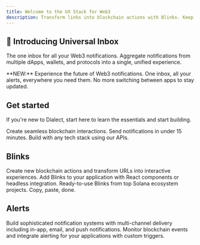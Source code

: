 ```yaml
---
title: Welcome to the UX Stack for Web3
description: Transform links into blockchain actions with Blinks. Keep users engaged with real-time alerts. Built for developers who care about user experience.
---
```


## 🎉 Introducing Universal Inbox

The one inbox for all your Web3 notifications. Aggregate notifications from multiple dApps, wallets, and protocols into a single, unified experience.

<CardGroup cols={1}>
  <Card
    title="Universal Inbox"
    icon="inbox"
    href="/alerts/integrate-inbox/universal-inbox"
  >
    **NEW:** Experience the future of Web3 notifications. One inbox, all your alerts, everywhere you need them. No more switching between apps to stay updated.
  </Card>
</CardGroup>

## Get started

If you're new to Dialect, start here to learn the essentials and start building.

<CardGroup cols={3}>
  <Card
    title="Blinks Quickstart"
    icon="bolt"
    href="/blinks/blinks-provider/build-your-first-blink"
  >
    Create seamless blockchain interactions.
  </Card>
  <Card
    title="Alerts Quickstart"
    icon="timer"
    href="/alerts/quick-start"
  >
    Send notifications in under 15 minutes.
  </Card>
  <Card
    title="API Reference"
    icon="code"
    href="/api-reference"
  >
    Build with any tech stack using our APIs.
  </Card>
</CardGroup>

## Blinks

<CardGroup cols={3}>
  <Card
    title="Build Blinks"
    icon="hammer"
    href="/blinks/blinks-provider"
  >
    Create new blockchain actions and transform URLs into interactive experiences.
  </Card>
  <Card
    title="Integrate Blinks"
    icon="puzzle-piece"
    href="/blinks/blinks-client"
  >
    Add Blinks to your application with React components or headless integration.
  </Card>
  <Card
    title="Standard Blinks Library"
    icon="book"
    href="/api-reference/standard-blinks-library"
  >
    Ready-to-use Blinks from top Solana ecosystem projects. Copy, paste, done.
  </Card>
</CardGroup>

## Alerts

<CardGroup cols={2}>
  <Card
    title="Real-time Notifications"
    icon="bell"
    href="/alerts"
  >
    Build sophisticated notification systems with multi-channel delivery including in-app, email, and push notifications.
  </Card>
  <Card
    title="Event Detection & Monitoring"
    icon="chart-bar"
    href="/alerts/alerts-and-monitoring"
  >
    Monitor blockchain events and integrate alerting for your applications with custom triggers.
  </Card>
</CardGroup>

